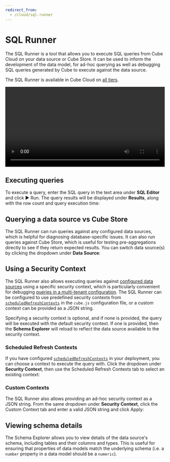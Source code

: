 ```yaml
---
redirect_from:
  - /cloud/sql-runner
---
```


# SQL Runner

The SQL Runner is a tool that allows you to execute SQL queries from Cube Cloud
on your data source or Cube Store. It can be used to inform the development of
the data model, for ad-hoc querying as well as debugging SQL queries generated
by Cube to execute against the data source.

<SuccessBox>

The SQL Runner is available in Cube Cloud on
[all tiers](https://cube.dev/pricing).

</SuccessBox>

<video width="100%" controls>
  <source
    src="https://ucarecdn.com/8cbdd639-e86b-4190-bbaa-37122c39bc01/video.mp4"
    type="video/mp4"
  />
</video>

## Executing queries

To execute a query, enter the SQL query in the text area under **SQL Editor**
and click <Btn>▶ Run</Btn>. The query results will be displayed under
**Results**, along with the row count and query execution time:

<Screenshot
  highlight="inset(12% 2% 1% 41% round 10px)"
  src="https://ucarecdn.com/2f910abf-5b94-43cd-87f8-14c86bd98f77/"
/>

## Querying a data source vs Cube Store

The SQL Runner can run queries against any configured data sources, which is
helpful for diagnosing database-specific issues. It can also run queries against
Cube Store, which is useful for testing pre-aggregations directly to see if they
return expected results. You can switch data source(s) by clicking the dropdown
under **Data Source**:

<Screenshot
  highlight="inset(25% 60% 53% 6% round 10px)"
  src="https://ucarecdn.com/5bd43e2c-c8e6-4300-a89b-036398e92175/"
/>

## Using a Security Context

The SQL Runner also allows executing queries against [configured data
sources][ref-conf-ref-driverfactory] using a specific security context, which is
particularly convenient for debugging [queries in a multi-tenant
configuration][ref-recipe-multi-src-same-model]. The SQL Runner can be
configured to use predefined security contexts from
[`scheduledRefreshContexts`][ref-conf-scheduled-refresh-ctx] in the `cube.js`
configuration file, or a custom context can be provided as a JSON string.

Specifying a security context is optional, and if none is provided, the query
will be executed with the default security context. If one is provided, then the
**Schema Explorer** will reload to reflect the data source available to the
security context.

[ref-conf-ref-driverfactory]: /reference/configuration/config#driverfactory
[ref-recipe-multi-src-same-model]:
  /guides/recipes/data-sources/multiple-sources-same-schema

### Scheduled Refresh Contexts

If you have configured
[`scheduledRefreshContexts`][ref-conf-scheduled-refresh-ctx] in your deployment,
you can choose a context to execute the query with. Click the dropdown under
**Security Context**, then use the <Btn>Scheduled Refresh Contexts</Btn> tab to
select an existing context:

<Screenshot src="https://ucarecdn.com/f3664be8-8214-4b27-88bb-f8cd85fc934f/" />

### Custom Contexts

The SQL Runner also allows providing an ad-hoc security context as a JSON
string. From the same dropdown under **Security Context**, click the <Btn>Custom
Context</Btn> tab and enter a valid JSON string and click <Btn>Apply</Btn>:

<Screenshot src="https://ucarecdn.com/955fa2c7-31c5-459e-adfb-498fbaf7bbb6/" />

## Viewing schema details

The Schema Explorer allows you to view details of the data source's schema,
including tables and their columns and types. This is useful for ensuring that
properties of data models match the underlying schema (i.e. a `number` property
in a data model should be a `numeric`).

<Screenshot
  highlight="inset(37% 60% 0% 6% round 10px)"
  src="https://ucarecdn.com/c2735f7c-d5e7-4b6b-903b-8d0db07b668e/"
/>

[cubecloud-signup]: https://cubecloud.dev/auth/signup
[ref-conf-scheduled-refresh-ctx]:
  /reference/configuration/config#scheduledrefreshcontexts
